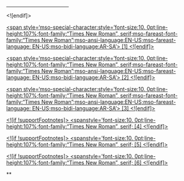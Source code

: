 </span>


</div>


<hr align=left size=1 width="33%">


<![endif]>


<div style='mso-element:footnote' id=ftn1>


<a style='mso-footnote-id:ftn1' href="#_ftnref1"name="_ftn1" title="">
<span style='mso-special-character:style='font-size:10. 0pt;line-height:107%;font-family:"Times New Roman", serif;mso-fareast-font-family:"Times New Roman";mso-ansi-language:EN-US;mso-fareast-language:
EN-US;mso-bidi-language:AR-SA'>
[1]</span>
</span>
<![endif]>
</span>
</span>
</a>

 



</div>


<div style='mso-element:footnote' id=ftn2>


<a style='mso-footnote-id:ftn2' href="#_ftnref2"name="_ftn2" title="">
<span style='mso-special-character:style='font-size:10. 0pt;line-height:107%;font-family:"Times New Roman", serif;mso-fareast-font-family:"Times New Roman";mso-ansi-language:EN-US;mso-fareast-language:
EN-US;mso-bidi-language:AR-SA'>
[2]</span>
</span>
<![endif]>
</span>
</span>
</a>

 



</div>


<div style='mso-element:footnote' id=ftn3>


<a style='mso-footnote-id:ftn3' href="#_ftnref3"name="_ftn3" title="">
<span style='mso-special-character:style='font-size:10. 0pt;line-height:107%;font-family:"Times New Roman", serif;mso-fareast-font-family:"Times New Roman";mso-ansi-language:EN-US;mso-fareast-language:
EN-US;mso-bidi-language:AR-SA'>
[3]</span>
</span>
<![endif]>
</span>
</span>
</a>

 



</div>


<div style='mso-element:footnote' id=ftn4>


<a style='mso-footnote-id:ftn4' href="#_ftnref4"name="_ftn4" title="">
<span style='mso-fareast-font-family:"Times New Roman";mso-fareast-theme-font:major-fareast'>
<![if !supportFootnotes]>
<spanstyle='font-size:10. 0pt;line-height:107%;font-family:"Times New Roman", serif;
[4]</span>
</span>
<![endif]>
</span>
</span>
</span>
</a>

 


</div>


<div style='mso-element:footnote' id=ftn5>


<a style='mso-footnote-id:ftn5' href="#_ftnref5"name="_ftn5" title="">
<span style='mso-fareast-font-family:"Times New Roman";mso-fareast-theme-font:major-fareast'>
<![if !supportFootnotes]>
<spanstyle='font-size:10. 0pt;line-height:107%;font-family:"Times New Roman", serif;
[5]</span>
</span>
<![endif]>
</span>
</span>
</span>
</a>

 


</div>


<div style='mso-element:footnote' id=ftn6>


<a style='mso-footnote-id:ftn6' href="#_ftnref6"name="_ftn6" title="">
<span style='mso-fareast-font-family:"Times New Roman";mso-fareast-theme-font:major-fareast'>
<![if !supportFootnotes]>
<spanstyle='font-size:10. 0pt;line-height:107%;font-family:"Times New Roman", serif;
[6]</span>
</span>
<![endif]>
</span>
</span>
</span>
</a>

 



</div>


</div>


** 

</html>

